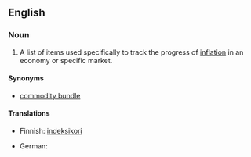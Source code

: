 {{wikipedia}}
==English==
===Noun===
{{en-noun|sg=[[market]] [[basket]]}}

# {{economics}} A list of items used specifically to track the progress of [[inflation]] in an economy or specific market.

====Synonyms====
*[[commodity bundle]]

====Translations====
{{trans-top|a fixed list of items}}
* Finnish: [[indeksikori]]
{{trans-mid}}
* German: {{t+|de|Warenkorb}}
{{trans-bottom}}